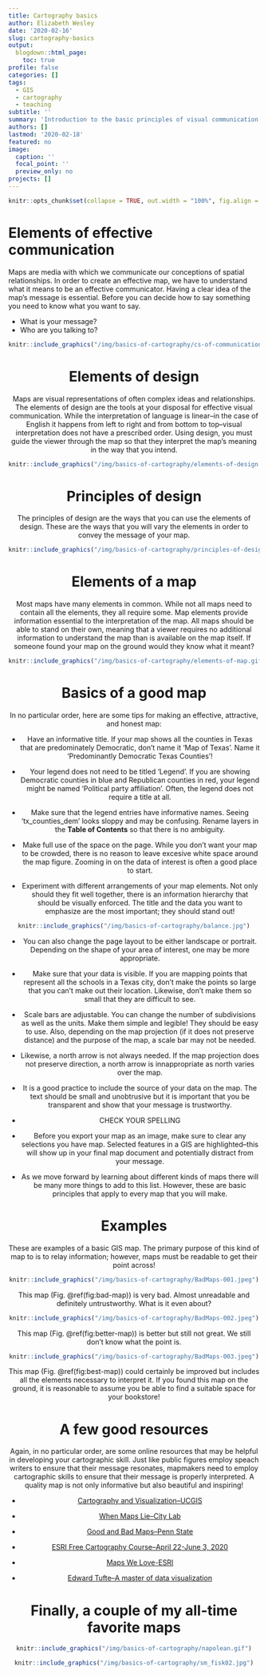 ```yaml
---
title: Cartography basics
author: Elizabeth Wesley
date: '2020-02-16'
slug: cartography-basics
output:
  blogdown::html_page:
    toc: true
profile: false
categories: []
tags:
  - GIS
  - cartography
  - teaching
subtitle: ''
summary: 'Introduction to the basic principles of visual communication and their application to effective mapmaking.'
authors: []
lastmod: '2020-02-18'
featured: no
image:
  caption: ''
  focal_point: ''
  preview_only: no
projects: []
---
```


```r
knitr::opts_chunk$set(collapse = TRUE, out.width = "100%", fig.align = "center")
```

# **Elements of effective communication**

Maps are media with which we communicate our conceptions of spatial relationships. In order to create an effective map, we have to understand what it means to be an effective communicator. Having a clear idea of the map's message is essential. Before you can decide how to say something you need to know what you want to say. 

* What is your message? 
* Who are you talking to?

<center>
```r
knitr::include_graphics("/img/basics-of-cartography/cs-of-communication.jpg")
```


# **Elements of design**

Maps are visual representations of often complex ideas and relationships. The elements of design are the tools at your disposal for effective visual communication. While the interpretation of language is linear--in the case of English it happens from left to right and from bottom to top--visual interpretation does not have a prescribed order. Using design, you must guide the viewer through the map so that they interpret the map's meaning in the way that you intend.

<center>
```r

knitr::include_graphics("/img/basics-of-cartography/elements-of-design.jpg")
```

# **Principles of design**

The principles of design are the ways that you can use the elements of design. These are the ways that you will vary the elements in order to convey the message of your map.

<center>
```r

knitr::include_graphics("/img/basics-of-cartography/principles-of-design.jpg")
```

# **Elements of a map**

Most maps have many elements in common. While not all maps need to contain all the elements, they all require some. Map elements provide information essential to the interpretation of the map. All maps should be able to stand on their own, meaning that a viewer requires no additional information to understand the map than is available on the map itself. If someone found your map on the ground would they know what it meant?

<center>
```r

knitr::include_graphics("/img/basics-of-cartography/elements-of-map.gif")
```

# **Basics of a good map**

In no particular order, here are some tips for making an effective, attractive, and honest map:

* Have an informative title. If your map shows all the counties in Texas that are predominately Democratic, don't name it 'Map of Texas'. Name it 'Predominantly Democratic Texas Counties'!

* Your legend does not need to be titled 'Legend'. If you are showing Democratic counties in blue and Republican counties in red, your legend might be named 'Political party affiliation'. Often, the legend does not require a title at all.

* Make sure that the legend entries have informative names. Seeing 'tx_counties_dem' looks sloppy and may be confusing. Rename layers in the **Table of Contents** so that there is no ambiguity.

* Make full use of the space on the page. While you don't want your map to be crowded, there is no reason to leave excesive white space around the map figure. Zooming in on the data of interest is often a good place to start.

* Experiment with different arrangements of your map elements. Not only should they fit well together, there is an information hierarchy that should be visually enforced. The title and the data you want to emphasize are the most important; they should stand out!

```r
knitr::include_graphics("/img/basics-of-cartography/balance.jpg")
```

* You can also change the page layout to be either landscape or portrait. Depending on the shape of your area of interest, one may be more appropriate.

* Make sure that your data is visible. If you are mapping points that represent all the schools in a Texas city, don't make the points so large that you can't make out their location. Likewise, don't make them so small that they are difficult to see.

* Scale bars are adjustable. You can change the number of subdivisions as well as the units. Make them simple and legible! They should be easy to use. Also, depending on the map projection (if it does not preserve distance) and the purpose of the map, a scale bar may not be needed.

* Likewise, a north arrow is not always needed. If the map projection does not preserve direction, a north arrow is innappropriate as north varies over the map.

* It is a good practice to include the source of your data on the map. The text should be small and unobtrusive but it is important that you be transparent and show that your message is trustworthy.

* CHECK YOUR SPELLING

* Before you export your map as an image, make sure to clear any selections you have map. Selected features in a GIS are highlighted--this will show up in your final map document and potentially distract from your message.

* As we move forward by learning about different kinds of maps there will be many more things to add to this list. However, these are basic principles that apply to every map that you will make.

# **Examples**

These are examples of a basic GIS map. The primary purpose of this kind of map to is to relay information; however, maps must be readable to get their point across! 

```r
knitr::include_graphics("/img/basics-of-cartography/BadMaps-001.jpeg")
```
This map (Fig. \@ref(fig:bad-map)) is very bad. Almost unreadable and definitely untrustworthy. What is it even about?

```r
knitr::include_graphics("/img/basics-of-cartography/BadMaps-002.jpeg")
```
This map (Fig. \@ref(fig:better-map)) is better but still not great. We still don't know what the point is.

```r
knitr::include_graphics("/img/basics-of-cartography/BadMaps-003.jpeg")
```
This map (Fig. \@ref(fig:best-map)) could certainly be improved but includes all the elements necessary to interpret it. If you found this map on the ground, it is reasonable to assume you be able to find a suitable space for your bookstore!

# **A few good resources**

Again, in no particular order, are some online resources that may be helpful in developing your cartographic skill. Just like public figures employ speach writers to ensure that their message resonates, mapmakers need to employ cartographic skills to ensure that their message is properly interpreted. A quality map is not only informative but also beautiful and inspiring!

* [Cartography and Visualization--UCGIS](https://gistbok.ucgis.org/knowledge-area/cartography-and-visualization)

* [When Maps Lie--City Lab](https://www.citylab.com/design/2015/06/when-maps-lie/396761/)

* [Good and Bad Maps--Penn State](https://sites.psu.edu/swabmaps/2014/03/28/good-and-bad-maps/)

* [ESRI Free Cartography Course--April 22-June 3, 2020](https://www.esri.com/training/catalog/596e584bb826875993ba4ebf/cartography/?adumkts=gbd&aduse=education&aduin=higher_ed&aduc=pr&utm_Source=social&aduca=GBD17higher_ed_mooc_carto&aduco=RegisterCarto_ArcNews&adut=August_2017)

* [Maps We Love-ESRI](https://www.esri.com/en-us/maps-we-love/overview)

* [Edward Tufte--A master of data visualization](https://www.edwardtufte.com/tufte/)

# **Finally, a couple of my all-time favorite maps**

```r
knitr::include_graphics("/img/basics-of-cartography/napolean.gif")
```

```r
knitr::include_graphics("/img/basics-of-cartography/sm_fisk02.jpg")
```
